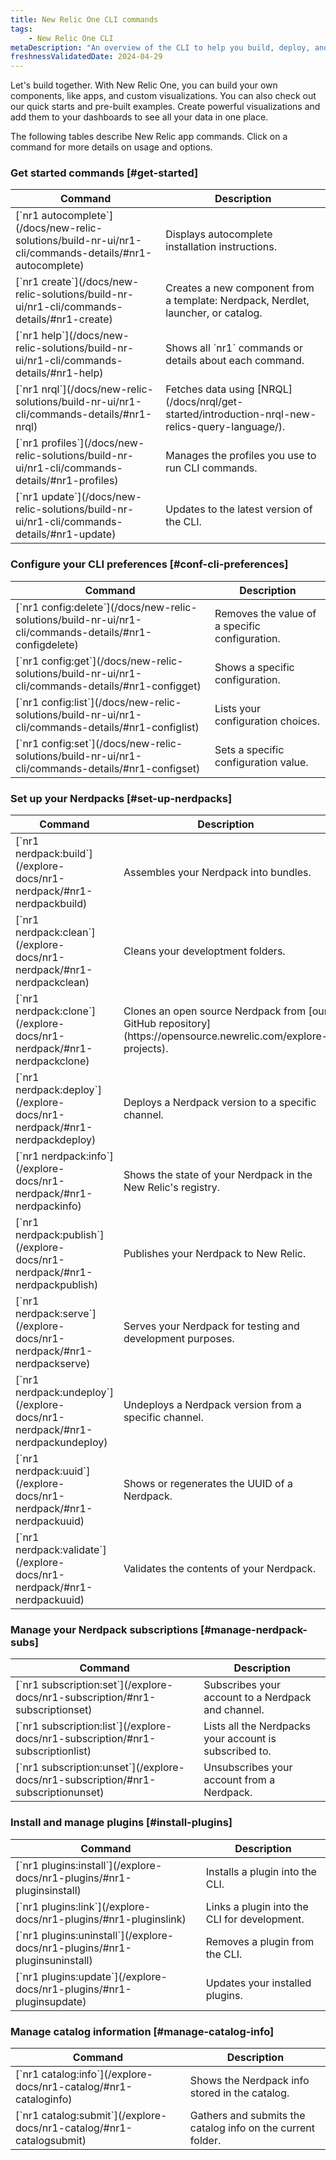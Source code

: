```yaml
---
title: New Relic One CLI commands
tags:
    - New Relic One CLI
metaDescription: "An overview of the CLI to help you build, deploy, and manage New Relic apps."
freshnessValidatedDate: 2024-04-29
---
```




Let's build together. With New Relic One, you can build your own components, like apps, and custom visualizations. You can also check out our quick starts and pre-built examples. Create powerful visualizations and add them to your dashboards to see all your data in one place. 

The following tables describe New Relic app commands. Click on a command for more details on usage and options. 

### Get started commands [#get-started]


<table>
    <thead>
        <tr>
            <th>
                Command
            </th>
            <th>
                Description
            </th>
        </tr>
    </thead>
    <tbody>
        <tr>
            <td>
                [`nr1 autocomplete`](/docs/new-relic-solutions/build-nr-ui/nr1-cli/commands-details/#nr1-autocomplete)
            </td>
            <td>
                Displays autocomplete installation instructions.
            </td>
        </tr>
        <tr>
            <td>
                [`nr1 create`](/docs/new-relic-solutions/build-nr-ui/nr1-cli/commands-details/#nr1-create)
            </td>
            <td>
                Creates a new component from a template: Nerdpack, Nerdlet, launcher, or catalog.
            </td>
        </tr>            
        <tr>
            <td>
                [`nr1 help`](/docs/new-relic-solutions/build-nr-ui/nr1-cli/commands-details/#nr1-help) 
            </td>
            <td>
                Shows all `nr1` commands or details about each command.
            </td>
        </tr>
        <tr>
            <td>
                [`nr1 nrql`](/docs/new-relic-solutions/build-nr-ui/nr1-cli/commands-details/#nr1-nrql)
            </td>
            <td>
                Fetches data using [NRQL](/docs/nrql/get-started/introduction-nrql-new-relics-query-language/).
            </td>
        </tr>  
        <tr>
            <td>
                [`nr1 profiles`](/docs/new-relic-solutions/build-nr-ui/nr1-cli/commands-details/#nr1-profiles)
            </td>
            <td>
                Manages the profiles you use to run CLI commands.
            </td>
        </tr>              
        <tr>
            <td>
                [`nr1 update`](/docs/new-relic-solutions/build-nr-ui/nr1-cli/commands-details/#nr1-update)  
            </td>
            <td>
                Updates to the latest version of the CLI.
            </td>
        </tr>
    </tbody>
</table>


### Configure your CLI preferences [#conf-cli-preferences]

<table>
    <thead>
        <tr>
            <th>
                Command
            </th>
            <th>
                Description
            </th>
        </tr>
    </thead>
    <tbody>
        <tr>
            <td>
                [`nr1 config:delete`](/docs/new-relic-solutions/build-nr-ui/nr1-cli/commands-details/#nr1-configdelete)
            </td>
            <td>
                Removes the value of a specific configuration.
            </td>
        </tr>
        <tr>
            <td>
                [`nr1 config:get`](/docs/new-relic-solutions/build-nr-ui/nr1-cli/commands-details/#nr1-configget)
            </td>
            <td>
                Shows a specific configuration.
            </td>
        </tr>
        <tr>
            <td>
                [`nr1 config:list`](/docs/new-relic-solutions/build-nr-ui/nr1-cli/commands-details/#nr1-configlist)
            </td>
            <td>
                Lists your configuration choices.
            </td>
        </tr>
        <tr>
            <td>
                [`nr1 config:set`](/docs/new-relic-solutions/build-nr-ui/nr1-cli/commands-details/#nr1-configset)
            </td>
            <td>
                Sets a specific configuration value.
            </td>
        </tr>
    </tbody>
</table>


### Set up your Nerdpacks [#set-up-nerdpacks]


<table>
    <thead>
        <tr>
            <th>
                Command
            </th>
            <th>
                Description
            </th>
        </tr>
    </thead>
    <tbody>
        <tr>
            <td>
                [`nr1 nerdpack:build`](/explore-docs/nr1-nerdpack/#nr1-nerdpackbuild)
            </td>
            <td>
                Assembles your Nerdpack into bundles.
            </td>
        </tr>
        <tr>
            <td>
                [`nr1 nerdpack:clean`](/explore-docs/nr1-nerdpack/#nr1-nerdpackclean)
            </td>
            <td>
                Cleans your developtment folders.
            </td>
        </tr>
        <tr>
            <td>
                [`nr1 nerdpack:clone`](/explore-docs/nr1-nerdpack/#nr1-nerdpackclone)
            </td>
            <td>
                Clones an open source Nerdpack from [our GitHub repository](https://opensource.newrelic.com/explore-projects).
            </td>
        </tr>
        <tr>
            <td>
                [`nr1 nerdpack:deploy`](/explore-docs/nr1-nerdpack/#nr1-nerdpackdeploy)
            </td>
            <td>
                Deploys a Nerdpack version to a specific channel.
            </td>
        </tr>
        <tr>
            <td>
                [`nr1 nerdpack:info`](/explore-docs/nr1-nerdpack/#nr1-nerdpackinfo)
            </td>
            <td>
                Shows the state of your Nerdpack in the New Relic's registry.
            </td>
        </tr>
        <tr>
            <td>
                [`nr1 nerdpack:publish`](/explore-docs/nr1-nerdpack/#nr1-nerdpackpublish)
            </td>
            <td>
                Publishes your Nerdpack to New Relic.
            </td>
        </tr>
        <tr>
            <td>
                [`nr1 nerdpack:serve`](/explore-docs/nr1-nerdpack/#nr1-nerdpackserve)
            </td>    
            <td>
                Serves your Nerdpack for testing and development purposes.
            </td>
        </tr>
        <tr>
            <td>
                [`nr1 nerdpack:undeploy`](/explore-docs/nr1-nerdpack/#nr1-nerdpackundeploy)
            </td>
            <td>
                Undeploys a Nerdpack version from a specific channel.
            </td>
        </tr>
        <tr>
            <td>
                [`nr1 nerdpack:uuid`](/explore-docs/nr1-nerdpack/#nr1-nerdpackuuid)
            </td>
            <td>
                Shows or regenerates the UUID of a Nerdpack.
            </td>
        </tr>
        <tr>
            <td>
                [`nr1 nerdpack:validate`](/explore-docs/nr1-nerdpack/#nr1-nerdpackuuid)
            </td>
            <td>
                Validates the contents of your Nerdpack.
            </td>            
        </tr>
    </tbody>
</table>



### Manage your Nerdpack subscriptions [#manage-nerdpack-subs]


<table>
    <thead>
        <tr>
            <th>
                Command
            </th>
            <th>
                Description
            </th>
        </tr>
    </thead>
    <tbody>
        <tr>
            <td>
                [`nr1 subscription:set`](/explore-docs/nr1-subscription/#nr1-subscriptionset) 
            </td>
            <td>
                Subscribes your account to a Nerdpack and channel.
            </td>
        </tr>
        <tr>
            <td>
                [`nr1 subscription:list`](/explore-docs/nr1-subscription/#nr1-subscriptionlist)
            </td>
            <td>
                Lists all the Nerdpacks your account is subscribed to.
            </td>
        </tr>
        <tr>
            <td>
                [`nr1 subscription:unset`](/explore-docs/nr1-subscription/#nr1-subscriptionunset)
            </td>
            <td>
                Unsubscribes your account from a Nerdpack.
            </td>
        </tr>        
    </tbody>
</table>



### Install and manage plugins [#install-plugins]

<table>
    <thead>
        <tr>
            <th>
                Command
            </th>
            <th>
                Description
            </th>
        </tr>
    </thead>
    <tbody>
        <tr>
            <td>
                [`nr1 plugins:install`](/explore-docs/nr1-plugins/#nr1-pluginsinstall)
            </td>
            <td>
                Installs a plugin into the CLI.
            </td>
        </tr>
        <tr>
            <td>
                [`nr1 plugins:link`](/explore-docs/nr1-plugins/#nr1-pluginslink)
            </td>
            <td>
                Links a plugin into the CLI for development.
            </td>
        </tr>
        <tr>
            <td>
                [`nr1 plugins:uninstall`](/explore-docs/nr1-plugins/#nr1-pluginsuninstall)
            </td>
            <td>
                Removes a plugin from the CLI.
            </td>
        </tr>        
        <tr>
            <td>
                [`nr1 plugins:update`](/explore-docs/nr1-plugins/#nr1-pluginsupdate)
            </td>
            <td>
                Updates your installed plugins.
            </td>
        </tr>
    </tbody>
</table>



### Manage catalog information [#manage-catalog-info]

<table>
    <thead>
        <tr>
            <th>
                Command
            </th>
            <th>
                Description
            </th>
        </tr>
    </thead>
    <tbody>
        <tr>
            <td>
                [`nr1 catalog:info`](/explore-docs/nr1-catalog/#nr1-cataloginfo)
            </td>
            <td>
                Shows the Nerdpack info stored in the catalog.
            </td>
        </tr>
        <tr>
            <td>
                [`nr1 catalog:submit`](/explore-docs/nr1-catalog/#nr1-catalogsubmit)
            </td>
            <td>
                Gathers and submits the catalog info on the current folder.
            </td>
        </tr>
    </tbody>
</table>


